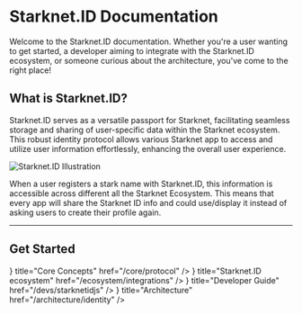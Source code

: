 # Starknet.ID Documentation

Welcome to the Starknet.ID documentation. Whether you're a user wanting to get started, a developer aiming to integrate with the Starknet.ID ecosystem, or someone curious about the architecture, you've come to the right place!

## What is Starknet.ID?

Starknet.ID serves as a versatile passport for Starknet, facilitating seamless storage and sharing of user-specific data within the Starknet ecosystem. This robust identity protocol allows various Starknet app to access and utilize user information effortlessly, enhancing the overall user experience.

![Starknet.ID Illustration](/illustrations/passportExplaination.webp)

When a user registers a stark name with Starknet.ID, this information is accessible across different all the Starknet Ecosystem. This means that every app will share the Starknet ID info and could use/display it instead of asking users to create their profile again.

---

## Get Started


<Cards>
  <Card icon={<IdCardIcon />} title="Core Concepts" href="/core/protocol" />
  <Card
    icon={<GlobeIcon />}
    title="Starknet.ID ecosystem"
    href="/ecosystem/integrations"
  />
  <Card icon={<CodeIcon />} title="Developer Guide" href="/devs/starknetidjs" />
  <Card
    icon={<LinkIcon />}
    title="Architecture"
    href="/architecture/identity"
  />
</Cards>
